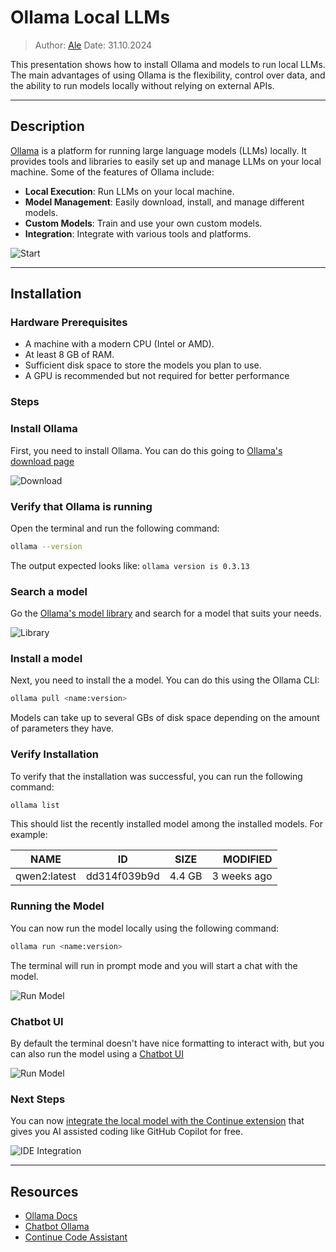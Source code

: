 
# Ollama Local LLMs

> Author: [Ale](ale@alteos.com)
> Date: 31.10.2024

This presentation shows how to install Ollama and models to run local LLMs. The main advantages of using Ollama is the flexibility, control over data, and the ability to run models locally without relying on external APIs.

---

## Description

[Ollama](https://ollama.com/docs) is a platform for running large language models (LLMs) locally. It provides tools and libraries to easily set up and manage LLMs on your local machine.
Some of the features of Ollama include:

- **Local Execution**: Run LLMs on your local machine.
- **Model Management**: Easily download, install, and manage different models.
- **Custom Models**: Train and use your own custom models.
- **Integration**: Integrate with various tools and platforms.

![Start](/ollama/ollama-start.png)

---

## Installation

### Hardware Prerequisites

- A machine with a modern CPU (Intel or AMD).
- At least 8 GB of RAM.
- Sufficient disk space to store the models you plan to use.
- A GPU is recommended but not required for better performance

### Steps

<Steps>

### Install Ollama

First, you need to install Ollama. You can do this going to [Ollama's download page](https://ollama.com/download)

![Download](/ollama/ollama-download.png)

### Verify that Ollama is running

Open the terminal and run the following command:

```bash
ollama --version
````

The output expected looks like: `ollama version is 0.3.13`


### Search a model

Go the [Ollama's model library](https://ollama.com/library) and search for a model that suits your needs.

![Library](/ollama/ollama-library.png)

### Install a model

Next, you need to install the a model. You can do this using the Ollama CLI:

```bash
ollama pull <name:version>
```

Models can take up to several GBs of disk space depending on the amount of parameters they have.

### Verify Installation

To verify that the installation was successful, you can run the following command:

```bash
ollama list
```

This should list the recently installed model among the installed models. For example:

|     NAME     |       ID       |   SIZE   |    MODIFIED   |
| ------------ | :------------: | :------: |  -----------: |
| qwen2:latest |  dd314f039b9d  |  4.4 GB  |  3 weeks ago  |

### Running the Model

You can now run the model locally using the following command:

```bash
ollama run <name:version>
```

The terminal will run in prompt mode and you will start a chat with the model.

![Run Model](/ollama/ollama-run-model.png)

### Chatbot UI

By default the terminal doesn't have nice formatting to interact with, but you can also run the model using a [Chatbot UI](https://github.com/ivanfioravanti/chatbot-ollama)

![Run Model](/ollama/ollama-chatbot.png)

### Next Steps

You can now [integrate the local model with the Continue extension](https://ollama.com/blog/continue-code-assistant) that gives you AI assisted coding like GitHub Copilot for free.

![IDE Integration](/ollama/ollama-continue-integration.png)

</Steps>

---

## Resources

- [Ollama Docs](https://ollama.com/docs)
- [Chatbot Ollama](https://github.com/ivanfioravanti/chatbot-ollama)
- [Continue Code Assistant](https://ollama.com/blog/continue-code-assistant)
